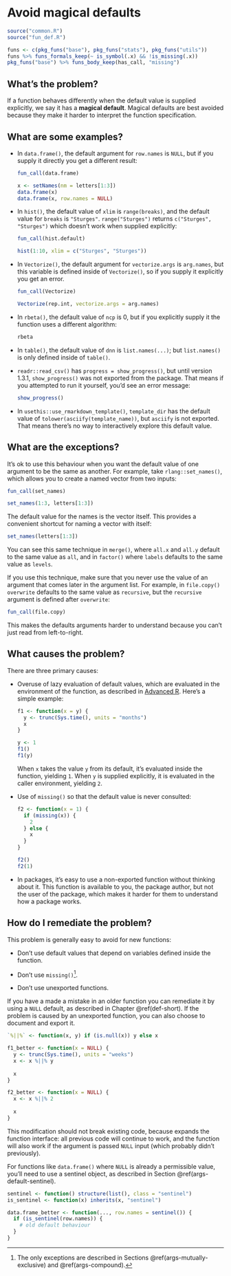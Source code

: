 # Avoid magical defaults {#def-magical}

```r
source("common.R")
source("fun_def.R")
```

```r
funs <- c(pkg_funs("base"), pkg_funs("stats"), pkg_funs("utils"))
funs %>% funs_formals_keep(~ is_symbol(.x) && !is_missing(.x))
pkg_funs("base") %>% funs_body_keep(has_call, "missing")
```

## What's the problem?

If a function behaves differently when the default value is supplied explicitly, we say it has a **magical default**.
Magical defaults are best avoided because they make it harder to interpret the function specification.

## What are some examples?

-   In `data.frame()`, the default argument for `row.names` is `NULL`, but if you supply it directly you get a different result:

    ```r
    fun_call(data.frame)

    x <- setNames(nm = letters[1:3])
    data.frame(x)
    data.frame(x, row.names = NULL)
    ```

-   In `hist()`, the default value of `xlim` is `range(breaks)`, and the default value for `breaks` is `"Sturges"`.
    `range("Sturges")` returns `c("Sturges", "Sturges")` which doesn't work when supplied explicitly:

    ```r
    fun_call(hist.default)

    hist(1:10, xlim = c("Sturges", "Sturges"))
    ```

-   In `Vectorize()`, the default argument for `vectorize.args` is `arg.names`, but this variable is defined inside of `Vectorize()`, so if you supply it explicitly you get an error.

    ```r
    fun_call(Vectorize)

    Vectorize(rep.int, vectorize.args = arg.names)
    ```

-   In `rbeta()`, the default value of `ncp` is 0, but if you explicitly supply it the function uses a different algorithm:

    ```r
    rbeta
    ```

-   In `table()`, the default value of `dnn` is `list.names(...)`; but `list.names()` is only defined inside of `table()`.

-   `readr::read_csv()` has `progress = show_progress()`, but until version 1.3.1, `show_progress()` was not exported from the package.
    That means if you attempted to run it yourself, you'd see an error message:

    ```r
    show_progress()
    ```

-   In `usethis::use_rmarkdown_template()`, `template_dir` has the default value of `tolower(asciify(template_name))`, but `asciify` is not exported.
    That means there's no way to interactively explore this default value.

## What are the exceptions?

It's ok to use this behaviour when you want the default value of one argument to be the same as another.
For example, take `rlang::set_names()`, which allows you to create a named vector from two inputs:

```r
fun_call(set_names)

set_names(1:3, letters[1:3])
```

The default value for the names is the vector itself.
This provides a convenient shortcut for naming a vector with itself:

```r
set_names(letters[1:3])
```

You can see this same technique in `merge()`, where `all.x` and `all.y` default to the same value as `all`, and in `factor()` where `labels` defaults to the same value as `levels`.

If you use this technique, make sure that you never use the value of an argument that comes later in the argument list.
For example, in `file.copy()` `overwrite` defaults to the same value as `recursive`, but the `recursive` argument is defined after `overwrite`:

```r
fun_call(file.copy)
```

This makes the defaults arguments harder to understand because you can't just read from left-to-right.

## What causes the problem?

There are three primary causes:

-   Overuse of lazy evaluation of default values, which are evaluated in the environment of the function, as described in [Advanced R](https://adv-r.hadley.nz/functions.html#default-arguments). Here's a simple example:

    ```r
    f1 <- function(x = y) {
      y <- trunc(Sys.time(), units = "months")
      x
    }

    y <- 1
    f1()
    f1(y)
    ```

    When `x` takes the value `y` from its default, it's evaluated inside the function, yielding `1`.
    When `y` is supplied explicitly, it is evaluated in the caller environment, yielding `2`.

-   Use of `missing()` so that the default value is never consulted:

    ```r
    f2 <- function(x = 1) {
      if (missing(x)) {
        2
      } else {
        x
      }
    }

    f2()
    f2(1)
    ```

-   In packages, it's easy to use a non-exported function without thinking about it.
    This function is available to you, the package author, but not the user of the package, which makes it harder for them to understand how a package works.

## How do I remediate the problem?

This problem is generally easy to avoid for new functions:

-   Don't use default values that depend on variables defined inside the function.

-   Don't use `missing()`[^def-magical-1].

-   Don't use unexported functions.

[^def-magical-1]: The only exceptions are described in Sections \@ref(args-mutually-exclusive) and \@ref(args-compound).

If you have a made a mistake in an older function you can remediate it by using a `NULL` default, as described in Chapter \@ref(def-short).
If the problem is caused by an unexported function, you can also choose to document and export it.

```r
`%||%` <- function(x, y) if (is.null(x)) y else x

f1_better <- function(x = NULL) {
  y <- trunc(Sys.time(), units = "weeks")
  x <- x %||% y
  
  x
}

f2_better <- function(x = NULL) {
  x <- x %||% 2
  
  x
}
```

This modification should not break existing code, because expands the function interface: all previous code will continue to work, and the function will also work if the argument is passed `NULL` input (which probably didn't previously).

For functions like `data.frame()` where `NULL` is already a permissible value, you'll need to use a sentinel object, as described in Section \@ref(args-default-sentinel).

```r
sentinel <- function() structure(list(), class = "sentinel")
is_sentinel <- function(x) inherits(x, "sentinel")

data.frame_better <- function(..., row.names = sentinel()) {
  if (is_sentinel(row.names)) {
    # old default behaviour
  }
}
```
